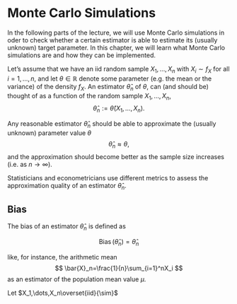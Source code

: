 # Monte Carlo Simulations



In the following parts of the lecture, we will use Monte Carlo simulations in oder to check whether a certain estimator is able to estimate its (usually unknown) target parameter. In this chapter, we will learn what Monte Carlo simulations are and how they can be implemented. 

Let's assume that we have an iid random sample $X_1,\dots,X_n$ with $X_i\sim f_X$ for all $i=1,\dots,n$, and let $\theta\in\mathbb{R}$ denote some parameter (e.g. the mean or the variance) of the density $f_X$. An estimator $\hat\theta_n$ of $\theta$, can (and should be) thought of as a function of the random sample $X_1,\dots,X_n$,
$$
\hat\theta_n:=\hat\theta(X_1,\dots,X_n).
$$

Any reasonable estimator $\hat\theta_n$ should be able to approximate the (usually unknown) parameter value $\theta$
$$
\hat\theta_n\approx\theta,
$$
and the approximation should become better as the sample size increases (i.e. as $n\to\infty$). 

Statisticians and econometricians use different metrics to assess the approximation quality of an estimator $\hat\theta_n$. 

::: {#def-bias}

## Bias

The bias of an estimator $\hat\theta_n$ is defined as

$$
\operatorname{Bias}\left(\hat\theta_n\right) = \hat\theta_n
$$

:::


like, for instance, the arithmetic mean  
$$
\bar{X}_n=\frac{1}{n}\sum_{i=1}^nX_i
$$
as an estimator of the population mean value $\mu$. 


Let $X_1,\dots,X_n\overset{iid}{\sim}$